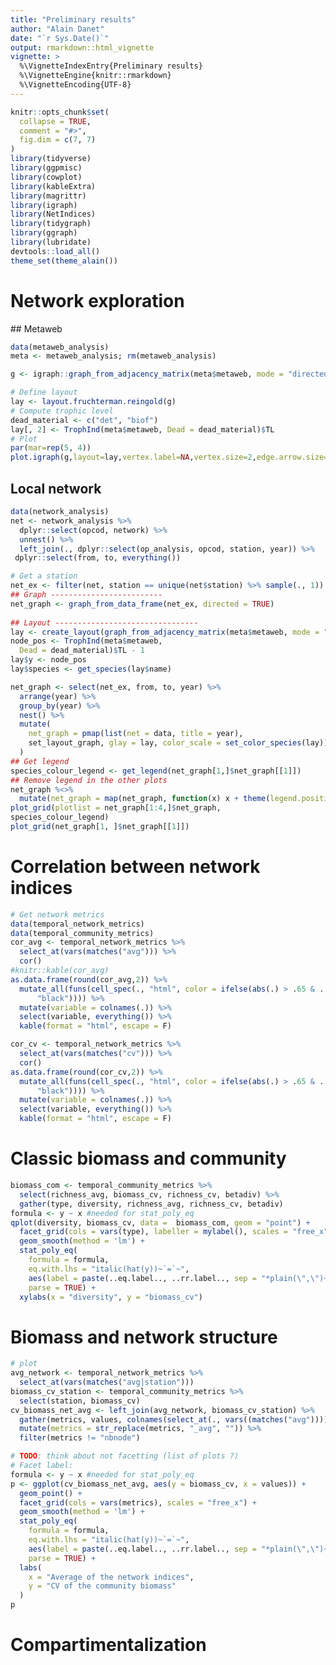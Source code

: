 ```yaml
---
title: "Preliminary results"
author: "Alain Danet"
date: "`r Sys.Date()`"
output: rmarkdown::html_vignette
vignette: >
  %\VignetteIndexEntry{Preliminary results}
  %\VignetteEngine{knitr::rmarkdown}
  %\VignetteEncoding{UTF-8}
---
```


```r
knitr::opts_chunk$set(
  collapse = TRUE,
  comment = "#>",
  fig.dim = c(7, 7)
)
library(tidyverse)
library(ggpmisc)
library(cowplot)
library(kableExtra)
library(magrittr)
library(igraph)
library(NetIndices)
library(tidygraph)
library(ggraph)
library(lubridate)
devtools::load_all()
theme_set(theme_alain())
```

# Network exploration 

## Metaweb

```r
data(metaweb_analysis)
meta <- metaweb_analysis; rm(metaweb_analysis)

g <- igraph::graph_from_adjacency_matrix(meta$metaweb, mode = "directed")

# Define layout
lay <- layout.fruchterman.reingold(g)
# Compute trophic level
dead_material <- c("det", "biof")
lay[, 2] <- TrophInd(meta$metaweb, Dead = dead_material)$TL
# Plot
par(mar=rep(5, 4))
plot.igraph(g,layout=lay,vertex.label=NA,vertex.size=2,edge.arrow.size=.5,edge.width=.5)

```

## Local network

```r
data(network_analysis)
net <- network_analysis %>%
  dplyr::select(opcod, network) %>%
  unnest() %>%
  left_join(., dplyr::select(op_analysis, opcod, station, year)) %>%
 dplyr::select(from, to, everything())

# Get a station
net_ex <- filter(net, station == unique(net$station) %>% sample(., 1))
## Graph -------------------------
net_graph <- graph_from_data_frame(net_ex, directed = TRUE)
 
## Layout --------------------------------
lay <- create_layout(graph_from_adjacency_matrix(meta$metaweb, mode = "directed"), layout = "kk")
node_pos <- TrophInd(meta$metaweb,
  Dead = dead_material)$TL - 1
lay$y <- node_pos
lay$species <- get_species(lay$name)

net_graph <- select(net_ex, from, to, year) %>%
  arrange(year) %>%
  group_by(year) %>%
  nest() %>%
  mutate(
    net_graph = pmap(list(net = data, title = year), 
    set_layout_graph, glay = lay, color_scale = set_color_species(lay))
  )
## Get legend
species_colour_legend <- get_legend(net_graph[1,]$net_graph[[1]])
## Remove legend in the other plots
net_graph %<>%
  mutate(net_graph = map(net_graph, function(x) x + theme(legend.position = "none")))
plot_grid(plotlist = net_graph[1:4,]$net_graph,
species_colour_legend)
plot_grid(net_graph[1, ]$net_graph[[1]])
```

# Correlation between network indices

```r
# Get network metrics
data(temporal_network_metrics)
data(temporal_community_metrics)
cor_avg <- temporal_network_metrics %>%
  select_at(vars(matches("avg"))) %>%
  cor()
#knitr::kable(cor_avg)
as.data.frame(round(cor_avg,2)) %>%
  mutate_all(funs(cell_spec(., "html", color = ifelse(abs(.) > .65 & . != 1, "red",
	  "black")))) %>%
  mutate(variable = colnames(.)) %>%
  select(variable, everything()) %>%
  kable(format = "html", escape = F)

```

```r
cor_cv <- temporal_network_metrics %>%
  select_at(vars(matches("cv"))) %>%
  cor()
as.data.frame(round(cor_cv,2)) %>%
  mutate_all(funs(cell_spec(., "html", color = ifelse(abs(.) > .65 & . != 1, "red",
	  "black")))) %>%
  mutate(variable = colnames(.)) %>%
  select(variable, everything()) %>%
  kable(format = "html", escape = F)
```


# Classic biomass and community

```r
biomass_com <- temporal_community_metrics %>%
  select(richness_avg, biomass_cv, richness_cv, betadiv) %>%
  gather(type, diversity, richness_avg, richness_cv, betadiv)
formula <- y ~ x #needed for stat_poly_eq
qplot(diversity, biomass_cv, data =  biomass_com, geom = "point") +
  facet_grid(cols = vars(type), labeller = mylabel(), scales = "free_x") +
  geom_smooth(method = 'lm') +
  stat_poly_eq(
    formula = formula,
    eq.with.lhs = "italic(hat(y))~`=`~",
    aes(label = paste(..eq.label.., ..rr.label.., sep = "*plain(\",\")~")),
    parse = TRUE) +
  xylabs(x = "diversity", y = "biomass_cv")
```

# Biomass and network structure

```r
# plot
avg_network <- temporal_network_metrics %>%
  select_at(vars(matches("avg|station")))
biomass_cv_station <- temporal_community_metrics %>%
  select(station, biomass_cv)
cv_biomass_net_avg <- left_join(avg_network, biomass_cv_station) %>%
  gather(metrics, values, colnames(select_at(., vars((matches("avg")))))) %>%
  mutate(metrics = str_replace(metrics, "_avg", "")) %>%
  filter(metrics != "nbnode")

# TODO: think about not facetting (list of plots ?)
# Facet label:
formula <- y ~ x #needed for stat_poly_eq
p <- ggplot(cv_biomass_net_avg, aes(y = biomass_cv, x = values)) +
  geom_point() +
  facet_grid(cols = vars(metrics), scales = "free_x") +
  geom_smooth(method = 'lm') +
  stat_poly_eq(
    formula = formula,
    eq.with.lhs = "italic(hat(y))~`=`~",
    aes(label = paste(..eq.label.., ..rr.label.., sep = "*plain(\",\")~")),
    parse = TRUE) +
  labs(
    x = "Average of the network indices",
    y = "CV of the community biomass"
  )
p

```

# Compartimentalization

```r
```

